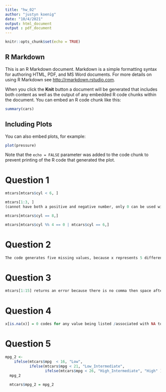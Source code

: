 ```yaml
---
title: "hw_02"
author: "justyn koenig"
date: "10/4/2021"
output: html_document
output : pdf_document  
---
```


```r
knitr::opts_chunk$set(echo = TRUE)
```

## R Markdown

This is an R Markdown document. Markdown is a simple formatting syntax for authoring HTML, PDF, and MS Word documents. For more details on using R Markdown see <http://rmarkdown.rstudio.com>.

When you click the **Knit** button a document will be generated that includes both content as well as the output of any embedded R code chunks within the document. You can embed an R code chunk like this:

```r
summary(cars)
```

## Including Plots

You can also embed plots, for example:

```r
plot(pressure)
```

Note that the `echo = FALSE` parameter was added to the code chunk to prevent printing of the R code that generated the plot.

# Question 1 

```r
mtcars[mtcars$cyl < 6, ]

mtcars[1:3, ]
(cannot have both a positive and negative number, only 0 can be used with negatives)

mtcars[mtcars$cyl == 8,]

mtcars[mtcars$cyl %% 4 == 0 | mtcars$cyl == 6,]

```


# Question 2

```r
The code generates five missing values, because x represents 5 different numbers (1, 2, 3, 4, 5). This means that when x is assigned NA, the output will be NA for (1, 2, 3, 4, 5) which results in 5 different missing values (NA, NA, NA, Na, NA). 

```


# Question 3 

```r
mtcars[1:15] returns an error because there is no comma then space after 15.There is a undefined columns being selected. You need to write the code as mtcars[1:15, ] because you code the 1D index for each dimension and SEPERATE them by a comma.This identifies which columns are being selected. 

```


# Question 4

```r
x[is.na(x)] = 0 codes for any value being listed /associated with NA to be 0. IN other words, when NA is written, 0 is the output. The nrom = 3 gives the output containing the number of rows that are present in the data frame. since NA=x, and the number of NA is 3, we should get an output of NA, Na, NA being 0, 0, 0. So this code would generate 3 rows for NA , NA, NA, and have them all equal to 0. 

```


# Question 5 

```r
mpg_2 <- 
    ifelse(mtcars$mpg  < 16, "Low",
           ifelse(mtcars$mpg < 21, "Low_Intermediate",
                  ifelse(mtcars$mpg < 26, "High_Intermediate", "High" )))
  mpg_2 
  
  mtcars$mpg_2 = mpg_2
  
```

